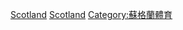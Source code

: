 {{Commonscat|Badminton in Scotland}}

[[Category:各國羽毛球|Scotland]]
[[Category:歐洲羽毛球|Scotland]]
[[Category:蘇格蘭體育|Category:蘇格蘭體育]]